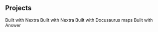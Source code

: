 ## Projects

<ProjectCard title="建築設計標準" link="https://jads.vercel.app/" bg="linear-gradient(to right, #80e27e 0%, #087f23 100%)">
Built with Nextra
</ProjectCard>

<ProjectCard title="バリアフリー旅行" link="https://accessible.vercel.app/" bg="linear-gradient(to right, #005cb2 0%, #6ab7ff 100%)">
Built with Nextra
</ProjectCard>

<ProjectCard title="Wheelchair Walker" link="https://wheelchairwalker.vercel.app/" bg="linear-gradient(to right, #ff7961 0%, #ba000d 100%)">
Built with Docusaurus
</ProjectCard>

<ProjectCard title="地図練習" link="https://maps-micro.vercel.app/" bg="linear-gradient(to right, #80e27e 0%, #087f23 100%)">
maps
</ProjectCard>

<ProjectCard title="掲示板" link="https://hub.docker.com/r/microglia/answer/tags" bg="linear-gradient(to right, #005cb2 0%, #6ab7ff 100%)">
Built with Answer
</ProjectCard>